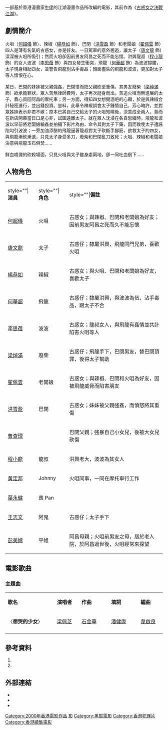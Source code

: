 {{Infobox Film
| name               = 古惑女2
| original_name      = ''{{lang|en|Sexy and Dangerous II}}''
| image              = Sexy and Dangerous II DVD cover.jpg
| caption            = 電影DVD封面
| director           = [[梁宏發|梁宏發]]
| producer_2 = 江愛玲
| producer           = [[李兆基_(演員)|李兆基]]
| writer             = [[梁宏發|梁宏發]]
| narrator           = 
| production_supervisor = 劉寶賢
| starring           = [[何超儀|何超儀]]<br>[[唐文龍|唐文龍]]<br>[[楊恭如|楊恭如]]<br>[[何華超|何華超]]
| music              = [[梁焯滿|梁焯滿]]<br>[[韋啟良|韋啟良]]
| cinematography     = [[鄺庭和|鄺庭和]] <small>[[香港專業電影攝影師學會|HKSC]]</small>
| editing            = 淋淋（林安兒）<small>[[香港電影剪輯協會|HKSE]]</small>
| studio             = [[壞孩子電影有限公司|壞孩子電影有限公司]]
| distributor        = [[寰宇國際|寰宇影片發行有限公司 (香港)]]
| released           = {{film date|2000|3|3}}
| sec-title          =
| rate               = IIB（香港）
| runtime            = 91 分鐘
| country            = {{香港電影產地}}
| language           = 粵語
| imdb_id            = 
| amg_id             = 
| budget             = 
| gross              = HK $163,149.00
| preceded_by        = [[古惑女之決戰江湖|古惑女之決戰江湖]]
| followed_by        = 
| cn_name            = 
| hk_name            = 
| tw_name            = 
}}

{{engname|《古惑女2》|''Sexy and Dangerous II''}}一部基於香港漫畫家[[牛佬|牛佬]]的江湖漫畫作品所改編的電影，其前作為《[[古惑女之決戰江湖|古惑女之決戰江湖]]》。

== 劇情簡介 ==
火咀（[[何超儀|何超儀]] 飾）、辣椒（[[楊恭如|楊恭如]] 飾）、巴閉（[[洪雪盈|洪雪盈]] 飾）和老闆娘（[[翟佩雲|翟佩雲]] 飾）四人是薄有名氣的古惑女，亦是好友。一日駕車的意外邂逅，讓太子（[[唐文龍|唐文龍]] 飾）深深被火咀所吸引；然而火咀卻因前男友阿昌之死而不能忘懷。洪興龍叔（[[程小龍|程小龍]] 飾）的女人波波（[[李思蓓|李思蓓]] 飾）與四女發生衝突，飛龍（[[何華超|何華超]] 飾）為波波撐腰，太子現身相助四女，並警告飛龍別沾手毒品；顏面盡失的飛龍和波波，更加對太子等人懷恨在心。<br />
<br />
某日，巴閉的妹妹被父親強姦，巴閉憤而把父親砍至重傷，其男友廢柴（[[梁焯滿|梁焯滿]] 飾）欲承擔罪狀，眾人苦無律師費時，太子再次挺身而出。苦追火咀而無進展的太子，費心買回阿昌的摩托車；另一方面，得知四女想開酒吧的心願，於是與辣椒合計秘密進行，並出錢投資。豈料，此舉令辣椒誤會太子鍾情自己，芳心暗許，並對眾姊妹表示非君不嫁；原本已將自己交給太子的火咀知曉後，決意成全兩人，竟而在新店開幕當日口是心非，試圖遠離太子。就在眾人沈浸在各自思緒時，飛龍和波波以早前將老闆娘輪姦並拍攝下影片為由，命令其對太子下藥，因而致使太子遭誣陷勾引波波；一旁加油添醋的飛龍逼著龍叔對太子砍斷手腳筋，欲救太子的四女，與飛龍漸砍漸退，只見太子身受多刀，廢柴和巴閉亂刀致死；火咀、辣椒和老闆娘決意與飛龍玉石俱焚……<br />
<br />
鮮血噴濺的砍殺場面，只見火咀與太子雖身處兩地，卻一同吐血倒下……

== 人物角色 ==
{|class="wikitable" width="60%"
|- style="background:cornflowerblue; color:white" align=center
|style=""|'''演員'''||style=""|'''角色'''||style=""|'''備註'''
|-
|[[何超儀|何超儀]]||火咀||古惑女；與辣椒、巴閉和老闆娘為好友；因前男友阿昌之死而久不能忘懷
|-
|[[唐文龍|唐文龍]]||太子||古惑仔；隸屬洪興，飛龍同門兄弟，喜歡火咀
|-
|[[楊恭如|楊恭如]]||辣椒||古惑女；與火咀、巴閉和老闆娘為好友，喜歡太子
|-
|[[何華超|何華超]]||飛龍||古惑仔；隸屬洪興，與波波為伍，沾手毒品，跟太子不合
|-
|[[李思蓓|李思蓓]]||波波||古惑女；龍叔女人，與飛龍有姦情並共計陷害火咀等人
|-
|[[梁焯滿|梁焯滿]]||廢柴||古惑仔；飛龍手下，巴閉男友，替巴閉頂罪，後得太子幫助
|-
|[[翟佩雲|翟佩雲]]||老闆娘||古惑女；與辣椒、巴閉和火咀為好友，因被飛龍威脅而陷害朋友
|-
|[[洪雪盈|洪雪盈]]||巴閉||古惑女；妹妹被父親強姦，而憤怒將其重傷
|-
|[[曹查理|曹查理]]||||巴閉父親；強暴自己小女兒，後被大女兒砍傷
|-
|[[程小龍|程小龍]]||龍叔||洪興老大，波波為其女人
|-
|[[黃定邦|黃定邦]]||Johnny||火咀同事，一同在摩托車行工作
|-
|[[葉永健|葉永健]]||喪 Pan||
|-
|[[王志文_(香港)|王志文]]||阿鬼||古惑仔；太子手下
|-
|[[彭美嫦|彭美嫦]]||平姐||阿昌母親；火咀前男友之母，居於老人院，於阿昌過世後，火咀經常來探望
|}

== 電影歌曲 ==
===主題曲===
{|class="wikitable" style="text-align:center;width:80%"
|- style="width:100%; background:grey; color:snow"
|style="width:20%"|'''歌名'''||style="width:10%"|'''演唱者'''||style="width:12%"|'''作曲'''||style="width:12%"|'''填詞'''||style="width:10%"|'''編曲'''
|-
| 〈'''想哭的少女'''〉 || [[梁佩芝|梁佩芝]] || [[石金華|石金華]] || [[潘健康|潘健康]] || [[韋啟良|韋啟良]]
|-
|}

== 參考資料 ==
# {{cite web |url= http://hi.baidu.com/chinagcw/blog/item/c5864bee0e8d43f6b2fb959b.html |title= 【香港電影】《古惑女2》（Sexy and Dangerous II）（2000/03） |author= 翻白 |date= 2010-06-10 |work= 影視歌空間 |publisher=  |accessdate= 2010-10-29 |language= zh |archive-url= https://web.archive.org/web/20110126091414/http://hi.baidu.com/chinagcw/blog/item/c5864bee0e8d43f6b2fb959b.html |archive-date= 2011-01-26 |dead-url= yes }}
# {{cite web|url= http://ns1.octavian.net/db/movies/view.mhtml?id=8712&display_set=big5|title= 古惑女2(2000)|author= Dennis Lee|date= |work= 香港影庫|publisher= |accessdate= 2010-10-29|language= zh|archive-date= 2017-03-06|archive-url= https://web.archive.org/web/20170306131330/http://ns1.octavian.net/db/movies/view.mhtml?id=8712&display_set=big5|dead-url= no}}

== 外部連結 ==
*{{hkmdb title|8712}}
*{{douban}}
*{{Mtime|18148}}

{{古惑仔系列}}
{{2000年代警匪／黑幫華語電影}}
[[Category:2000年香港電影作品|Category:2000年香港電影作品]]
[[Category:古惑仔電影系列|影]]
[[Category:黑幫電影|Category:黑幫電影]]
[[Category:香港犯罪片|Category:香港犯罪片]]
[[Category:香港續集電影|Category:香港續集電影]]